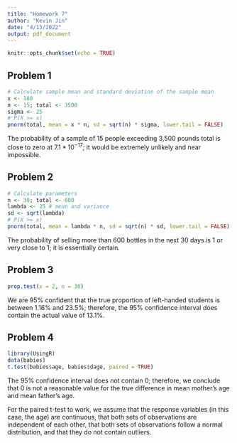 ```yaml
---
title: "Homework 7"
author: "Kevin Jin"
date: "4/13/2022"
output: pdf_document
---
```


```r
knitr::opts_chunk$set(echo = TRUE)
```

## Problem 1
```r
# Calculate sample mean and standard deviation of the sample mean
x <- 180 
n <- 15; total <- 3500
sigma <- 25
# P(X >= x)
pnorm(total, mean = x * n, sd = sqrt(n) * sigma, lower.tail = FALSE)
```

The probability of a sample of 15 people exceeding 3,500 pounds total is close
to zero at $7.1 * 10^{-17}$; it would be extremely unlikely and near impossible.

## Problem 2
```r
# Calculate parameters
n <- 30; total <- 600
lambda <- 25 # mean and variance
sd <- sqrt(lambda)
# P(X >= x)
pnorm(total, mean = lambda * n, sd = sqrt(n) * sd, lower.tail = FALSE)
```

The probability of selling more than 600 bottles in the next 30 days is 1 or 
very close to 1; it is essentially certain.

## Problem 3
```r
prop.test(x = 2, n = 30)
```

We are 95% confident that the true proportion of left-handed students is 
between 1.16% and 23.5%; therefore, the 95% confidence interval does contain
the actual value of 13.1%.

## Problem 4
```r
library(UsingR)
data(babies)
t.test(babies$age, babies$dage, paired = TRUE)
```

The 95% confidence interval does not contain 0; therefore, we conclude that 0 
is not a reasonable value for the true difference in mean mother's age and 
mean father's age.

For the paired t-test to work, we assume that the response variables (in this
case, the age) are continuous, that both sets of observations are independent
of each other, that both sets of observations follow a normal distribution, 
and that they do not contain outliers.